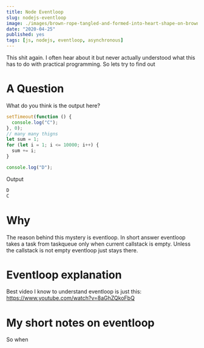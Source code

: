 ```yaml
---
title: Node Eventloop
slug: nodejs-eventloop
image: ./images/brown-rope-tangled-and-formed-into-heart-shape-on-brown-113737.jpg
date: "2020-04-25"
published: yes
tags: [js, nodejs, eventloop, asynchronous]
---
```



This shit again. I often hear about it but never actually understood what this has to do with practical programming. So lets try to find out

# A Question

What do you think is the output here?

<CodeDivWrapper>

<Highlight>

```js
setTimeout(function () {
  console.log("C");
}, 0);
// many many thigns
let sum = 1;
for (let i = 1; i <= 10000; i++) {
  sum += i;
}

console.log("D");
```

</Highlight>

</CodeDivWrapper>

Output

<CodeDivWrapper>

<Highlight>

```bash
D
C
```

</Highlight>

</CodeDivWrapper>

# Why

The reason behind this mystery is eventloop. In short answer eventloop takes a task from taskqueue only when current callstack is empty. Unless the callstack is not empty eventloop just stays there.

# Eventloop explanation

Best video I know to understand eventloop is just this:
https://www.youtube.com/watch?v=8aGhZQkoFbQ

# My short notes on eventloop

So when
